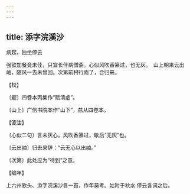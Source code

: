 ```yaml
---
---
---
```

title: 添字浣溪沙
---



病起，独坐停云





强欲加餐竟未佳，只宜长伴病僧斋。心似风吹香篆过，也无灰。　山上朝来云出岫，随风一去未曾回。次第前村行雨了，合归来。





【校】


〔题〕四卷本丙集作“赋清虚”。

〔山上〕广信书院本作“山下”，兹从四卷本。





【笺注】


〔心似二句〕言未灰心。风吹香篆过，歇后“无灰”也。

〔云出岫〕归去来辞：“云无心以出岫。”

〔次第〕此处应为“待到”之意。





【编年】


上六州歌头、添字浣溪沙各一首，作年莫考。姑附于秋水 停云各词之后。